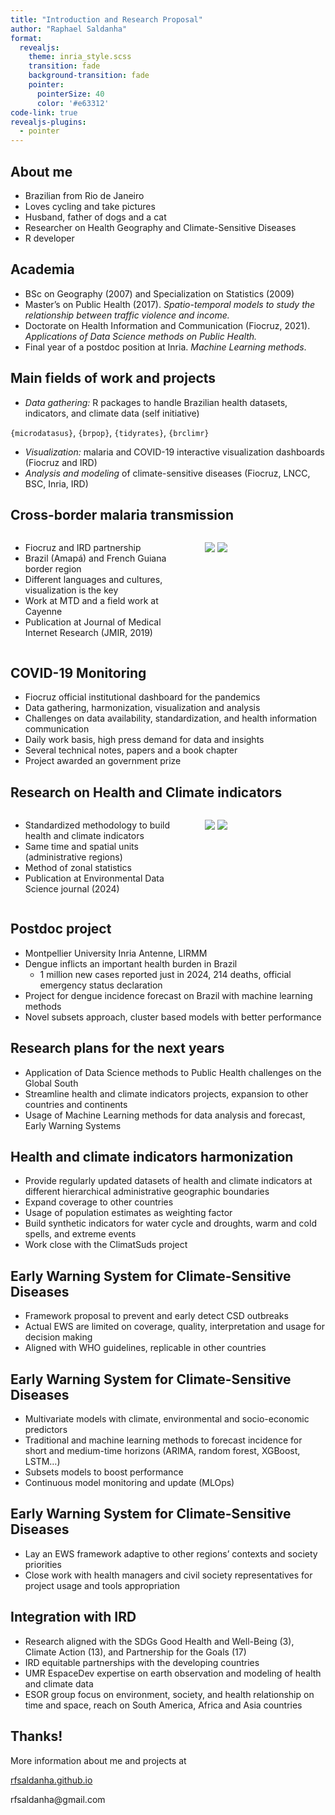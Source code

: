 ```yaml
---
title: "Introduction and Research Proposal"
author: "Raphael Saldanha"
format:
  revealjs: 
    theme: inria_style.scss
    transition: fade
    background-transition: fade
    pointer:
      pointerSize: 40
      color: '#e63312'
code-link: true
revealjs-plugins:
  - pointer
---
```


## About me

-   Brazilian from Rio de Janeiro
-   Loves cycling and take pictures
-   Husband, father of dogs and a cat
-   Researcher on Health Geography and Climate-Sensitive Diseases
-   R developer

## Academia

-   BSc on Geography (2007) and Specialization on Statistics (2009)
-   Master's on Public Health (2017). *Spatio-temporal models to study the relationship between traffic violence and income.*
-   Doctorate on Health Information and Communication (Fiocruz, 2021). *Applications of Data Science methods on Public Health.*
-   Final year of a postdoc position at Inria. *Machine Learning methods*.

## Main fields of work and projects

-   *Data gathering:* R packages to handle Brazilian health datasets, indicators, and climate data (self initiative)

`{microdatasus}`, `{brpop}`, `{tidyrates}`, `{brclimr}`

-   *Visualization:* malaria and COVID-19 interactive visualization dashboards (Fiocruz and IRD)
-   *Analysis and modeling* of climate-sensitive diseases (Fiocruz, LNCC, BSC, Inria, IRD)

## Cross-border malaria transmission

::: columns
::: {.column width="60%"}
-   Fiocruz and IRD partnership
-   Brazil (Amapá) and French Guiana border region
-   Different languages and cultures, visualization is the key
-   Work at MTD and a field work at Cayenne
-   Publication at Journal of Medical Internet Research (JMIR, 2019)
:::

::: {.column width="40%"}
![](images/montpellier1-1400-01.webp)
![](images/cayenne2-1400-01.webp)
:::
:::

## COVID-19 Monitoring

-   Fiocruz official institutional dashboard for the pandemics
-   Data gathering, harmonization, visualization and analysis
-   Challenges on data availability, standardization, and health information communication
-   Daily work basis, high press demand for data and insights
-   Several technical notes, papers and a book chapter
-   Project awarded an government prize

## Research on Health and Climate indicators

::: columns
::: {.column width="60%"}
-   Standardized methodology to build health and climate indicators
-   Same time and spatial units (administrative regions)
-   Method of zonal statistics
-   Publication at Environmental Data Science journal (2024)
:::
  
::: {.column width="40%"}
![](images/zonal_statistics.png)
![](images/prec_map_1.png)
:::
:::

## Postdoc project

-   Montpellier University Inria Antenne, LIRMM
-   Dengue inflicts an important health burden in Brazil
    -   1 million new cases reported just in 2024, 214 deaths, official emergency status declaration
-   Project for dengue incidence forecast on Brazil with machine learning methods
-   Novel subsets approach, cluster based models with better performance

## Research plans for the next years

-   Application of Data Science methods to Public Health challenges on the Global South
-   Streamline health and climate indicators projects, expansion to other countries and continents
-   Usage of Machine Learning methods for data analysis and forecast, Early Warning Systems

## Health and climate indicators harmonization

-   Provide regularly updated datasets of health and climate indicators at different hierarchical administrative geographic boundaries
-   Expand coverage to other countries
-   Usage of population estimates as weighting factor
-   Build synthetic indicators for water cycle and droughts, warm and cold spells, and extreme events
-   Work close with the ClimatSuds project

## Early Warning System for Climate-Sensitive Diseases

-   Framework proposal to prevent and early detect CSD outbreaks
-   Actual EWS are limited on coverage, quality, interpretation and usage for decision making
-   Aligned with WHO guidelines, replicable in other countries

## Early Warning System for Climate-Sensitive Diseases

-   Multivariate models with climate, environmental and socio-economic predictors
-   Traditional and machine learning methods to forecast incidence for short and medium-time horizons (ARIMA, random forest, XGBoost, LSTM...)
-   Subsets models to boost performance
-   Continuous model monitoring and update (MLOps)

## Early Warning System for Climate-Sensitive Diseases

-   Lay an EWS framework adaptive to other regions' contexts and society priorities
-   Close work with health managers and civil society representatives for project usage and tools appropriation

## Integration with IRD

-   Research aligned with the SDGs Good Health and Well-Being (3), Climate Action (13), and Partnership for the Goals (17)
-   IRD equitable partnerships with the developing countries
-   UMR EspaceDev expertise on earth observation and modeling of health and climate data
-   ESOR group focus on environment, society, and health relationship on time and space, reach on South America, Africa and Asia countries

## Thanks!

More information about me and projects at

[rfsaldanha.github.io](https://rfsaldanha.github.io)

rfsaldanha\@gmail.com
